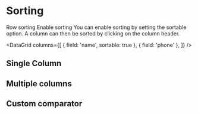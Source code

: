 
<Meta title="1. Docs/5. Sorting" component={XGrid} />

# Sorting

Row sorting
Enable sorting
You can enable sorting by setting the sortable option. A column can then be sorted by clicking on the column header.

<DataGrid
  columns={[
    { field: 'name', sortable: true },
    { field: 'phone' },
  ]}
/>

## Single Column

## Multiple columns

## Custom comparator
